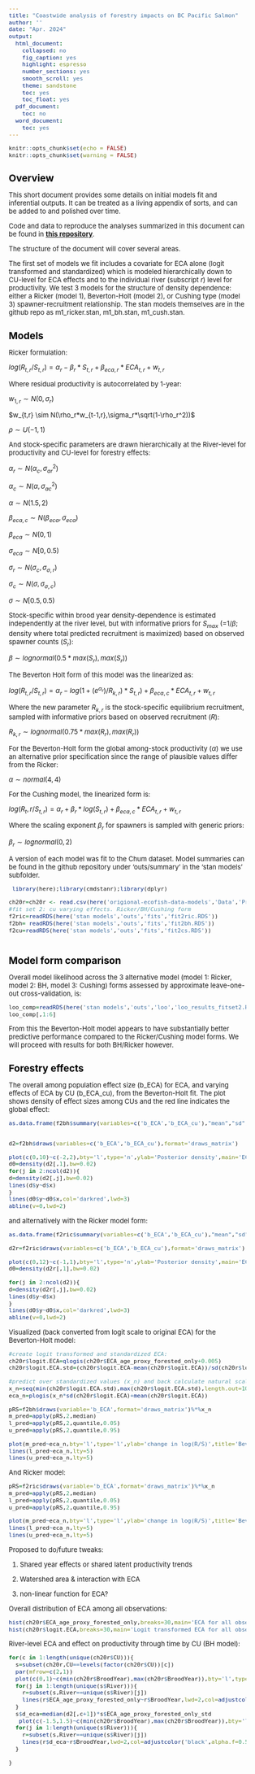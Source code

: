 ```yaml
---
title: "Coastwide analysis of forestry impacts on BC Pacific Salmon"
author: ''
date: "Apr. 2024"
output:
  html_document:
    collapsed: no
    fig_caption: yes
    highlight: espresso
    number_sections: yes
    smooth_scroll: yes
    theme: sandstone
    toc: yes
    toc_float: yes
  pdf_document:
    toc: no
  word_document:
    toc: yes
---
```


```{=html}
<style type="text/css">

body{ /* Normal  */
      font-size: 13px;
  }
td {  /* Table  */
  font-size: 13px;
}
h1.title {
  font-size: 24px;
  color: Black;
}
h1 { /* Header 1 */
  font-size: 19px;
  color: Black;
}
h2 { /* Header 2 */
    font-size: 15px;
  color: Black;
}
h3 { /* Header 3 */
    font-size: 15px;
  color: Black;
}
</style>
```
```r
knitr::opts_chunk$set(echo = FALSE)
knitr::opts_chunk$set(warning = FALSE)
```

# Overview

This short document provides some details on initial models fit and inferential outputs. It can be treated as a living appendix of sorts, and can be added to and polished over time.

Code and data to reproduce the analyses summarized in this document can be found in [**this repository**](https://github.com/Pacific-salmon-assess/coastwide-salmon-forestry).

The structure of the document will cover several areas.


The first set of models we fit includes a covariate for ECA alone (logit transformed and standardized) which is modeled hierarchically down to CU-level for ECA effects and to the individual river (subscript $r$) level for productivity. We test 3 models for the structure of density dependence: either a Ricker (model 1), Beverton-Holt (model 2), or Cushing type (model 3) spawner-recruitment relationship. The stan models themselves are in the github repo as m1_ricker.stan, m1_bh.stan, m1_cush.stan.

# Models

Ricker formulation:

$log(R_{t,r}/S_{t,r}) = \alpha_r - \beta_r*S_{t,r} + \beta_{eca,r}*ECA_{t,r} + w_{t,r}$

Where residual productivity is autocorrelated by 1-year:

$w_{1,r} \sim N(0,\sigma_r)$

$w_{t,r} \sim N(\rho_r*w_{t-1,r},\sigma_r*\sqrt(1-\rho_r^2))$

$\rho \sim U(-1,1)$

And stock-specific parameters are drawn hierarchically at the River-level for productivity and CU-level for forestry effects:

$\alpha_r \sim N(\alpha_{c}, \sigma_{ar}^2)$

$\alpha_{c} \sim N(\alpha, \sigma_{ac}^2)$

$\alpha \sim N(1.5,2)$

$\beta_{eca,c} \sim N(\beta_{eca}, \sigma_{eca})$

$\beta_{eca} \sim N(0,1)$

$\sigma_{eca} \sim N[0,0.5)$

$\sigma_r \sim N(\sigma_c,\sigma_{\sigma,r})$

$\sigma_c \sim N(\sigma,\sigma_{\sigma,c})$

$\sigma \sim N[0.5,0.5)$

Stock-specific within brood year density-dependence is estimated independently at the river level, but with informative priors for $S_{max}$ (=$1/\beta$; density where total predicted recruitment is maximized) based on observed spawner counts ($S_r$):

$\beta \sim lognormal(0.5*max(S_r),max(S_r))$

The Beverton Holt form of this model was the linearized as:

$log(R_{t,r}/S_{t,r}) = \alpha_r - log(1+(e^{\alpha_r})/R_{k,r})*S_{t,r}) + \beta_{eca,c}*ECA_{t,r} + w_{t,r}$

Where the new parameter $R_{k,r}$ is the stock-specific equilibrium recruitment, sampled with informative priors based on observed recruitment ($R$):

$R_{k,r} \sim lognormal(0.75*max(R_r),max(R_r))$

For the Beverton-Holt form the global among-stock productivity ($\alpha$) we use an alternative prior specification since the range of plausible values differ from the Ricker:

$\alpha \sim normal(4,4)$


For the Cushing model, the linearized form is:

$log(R_t,r/S_{t,r}) = \alpha_r + \beta_r*log(S_{t,r}) + \beta_{eca,c}*ECA_{t,r} + w_{t,r}$

Where the scaling exponent $\beta_r$ for spawners is sampled with generic priors:

$\beta_r \sim lognormal(0,2)$


A version of each model was fit to the Chum dataset. Model summaries can be found in the github repository under 'outs/summary' in the 'stan models' subfolder.

```r
 library(here);library(cmdstanr);library(dplyr)

ch20r=ch20r <- read.csv(here('origional-ecofish-data-models','Data','Processed','chum_SR_20_hat_yr_reduced_VRI90.csv'))
#fit set 2: cu varying effects. Ricker/BH/Cushing form
f2ric=readRDS(here('stan models','outs','fits','fit2ric.RDS'))
f2bh= readRDS(here('stan models','outs','fits','fit2bh.RDS'))
f2cu=readRDS(here('stan models','outs','fits','fit2cs.RDS'))
    
```

# Model form comparison

Overall model likelihood across the 3 alternative model (model 1: Ricker, model 2: BH, model 3: Cushing) forms assessed by approximate leave-one-out cross-validation, is:

```r
loo_comp=readRDS(here('stan models','outs','loo','loo_results_fitset2.RDS'))
loo_comp[,1:6]
```

From this the Beverton-Holt model appears to have substantially better predictive performance compared to the Ricker/Cushing model forms. We will proceed with results for both BH/Ricker however.

\newpage

# Forestry effects

The overall among population effect size (b_ECA) for ECA, and varying effects of ECA by CU (b_ECA_cu), from the Beverton-Holt fit. The plot shows density of effect sizes among CUs and the red line indicates the global effect:

```r
as.data.frame(f2bh$summary(variables=c('b_ECA','b_ECA_cu'),"mean","sd","quantile2","rhat"))


d2=f2bh$draws(variables=c('b_ECA','b_ECA_cu'),format='draws_matrix')

plot(c(0,10)~c(-2,2),bty='l',type='n',ylab='Posterior density',main='ECA effect sizes by CU (BH)',ylim=c(0,10),yaxt='n',xlab='Standardized coefficients')
d0=density(d2[,1],bw=0.02)
for(j in 2:ncol(d2)){
d=density(d2[,j],bw=0.02)
lines(d$y~d$x)
}
lines(d0$y~d0$x,col='darkred',lwd=3)
abline(v=0,lwd=2)
```

\newpage

and alternatively with the Ricker model form:

```r
as.data.frame(f2ric$summary(variables=c('b_ECA','b_ECA_cu'),"mean","sd","quantile2","rhat"))

d2r=f2ric$draws(variables=c('b_ECA','b_ECA_cu'),format='draws_matrix')

plot(c(0,12)~c(-1,1),bty='l',type='n',ylab='Posterior density',main='ECA effect sizes by CU (Ricker)',ylim=c(0,12),yaxt='n',xlab='Standardized coefficients')
d0=density(d2r[,1],bw=0.02)

for(j in 2:ncol(d2)){
d=density(d2r[,j],bw=0.02)
lines(d$y~d$x)
}
lines(d0$y~d0$x,col='darkred',lwd=3)
abline(v=0,lwd=2)
```

Visualized (back converted from logit scale to original ECA) for the Beverton-Holt model:

```r
#create logit transformed and standardized ECA:
ch20r$logit.ECA=qlogis(ch20r$ECA_age_proxy_forested_only+0.005)
ch20r$logit.ECA.std=(ch20r$logit.ECA-mean(ch20r$logit.ECA))/sd(ch20r$logit.ECA)

#predict over standardized values (x_n) and back calculate natural scale ECA (eca_n)
x_n=seq(min(ch20r$logit.ECA.std),max(ch20r$logit.ECA.std),length.out=100)
eca_n=plogis(x_n*sd(ch20r$logit.ECA)+mean(ch20r$logit.ECA))

pRS=f2bh$draws(variable='b_ECA',format='draws_matrix')%*%x_n
m_pred=apply(pRS,2,median)
l_pred=apply(pRS,2,quantile,0.05)
u_pred=apply(pRS,2,quantile,0.95)

plot(m_pred~eca_n,bty='l',type='l',ylab='change in log(R/S)',title='Beverton-Holt',ylim=c(-0.5,0.3))
lines(l_pred~eca_n,lty=5)
lines(u_pred~eca_n,lty=5)
```

\newpage

And Ricker model:

```r
pRS=f2ric$draws(variable='b_ECA',format='draws_matrix')%*%x_n
m_pred=apply(pRS,2,median)
l_pred=apply(pRS,2,quantile,0.05)
u_pred=apply(pRS,2,quantile,0.95)

plot(m_pred~eca_n,bty='l',type='l',ylab='change in log(R/S)',title='Beverton-Holt',ylim=c(-0.5,0.3))
lines(l_pred~eca_n,lty=5)
lines(u_pred~eca_n,lty=5)

```

Proposed to do/future tweaks:

1.  Shared year effects or shared latent productivity trends

2.  Watershed area & interaction with ECA

3.  non-linear function for ECA?

\newpage

Overall distribution of ECA among all observations:

```r
hist(ch20r$ECA_age_proxy_forested_only,breaks=30,main='ECA for all observations')
hist(ch20r$logit.ECA,breaks=30,main='Logit transformed ECA for all observations')

```

\newpage

River-level ECA and effect on productivity through time by CU (BH model):

```r

for(c in 1:length(unique(ch20r$CU))){
  s=subset(ch20r,CU==levels(factor(ch20r$CU))[c])
  par(mfrow=c(2,1))
  plot(c(0,1)~c(min(ch20r$BroodYear),max(ch20r$BroodYear)),bty='l',type='n',ylab='ECA',ylim=c(0,1),xlab='',main=unique(s$CU))
  for(j in 1:length(unique(s$River))){
    r=subset(s,River==unique(s$River)[j])
    lines(r$ECA_age_proxy_forested_only~r$BroodYear,lwd=2,col=adjustcolor('black',alpha.f=0.5))
  }
  s$d_eca=median(d2[,c+1])*s$ECA_age_proxy_forested_only_std
   plot(c(-1.5,1.5)~c(min(ch20r$BroodYear),max(ch20r$BroodYear)),bty='l',type='n',ylab='Realized ECA effect on productivity',xlab='Brood year')
  for(j in 1:length(unique(s$River))){
    r=subset(s,River==unique(s$River)[j])
    lines(r$d_eca~r$BroodYear,lwd=2,col=adjustcolor('black',alpha.f=0.5))
  }
      
}
```
